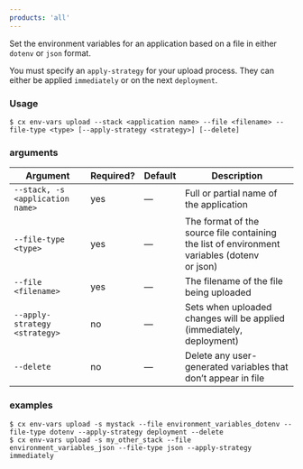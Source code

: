 ```yaml
---
products: 'all'
---
```


Set the environment variables for an application based on a file in either `dotenv` or `json` format.

You must specify an `apply-strategy` for your upload process. They can either be applied `immediately` or on the next `deployment`.
### Usage

```shell
$ cx env-vars upload --stack <application name> --file <filename> --file-type <type> [--apply-strategy <strategy>] [--delete]
```

### arguments

| Argument | Required? | Default | Description |
|  ---  |  ---  |  ---  |  ---  |
| `--stack, -s <application name>` | yes | — | Full or partial name of the application |
| `--file-type <type>` | yes | — | The format of the source file containing the list of environment variables (dotenv or json) |
| `--file <filename>` | yes | — | The filename of the file being uploaded |
| `--apply-strategy <strategy>` | no | — | Sets when uploaded changes will be applied (immediately, deployment) |
| `--delete` | no | — | Delete any user-generated variables that don’t appear in file |

### examples

```shell
$ cx env-vars upload -s mystack --file environment_variables_dotenv --file-type dotenv --apply-strategy deployment --delete
$ cx env-vars upload -s my_other_stack --file environment_variables_json --file-type json --apply-strategy immediately
```

